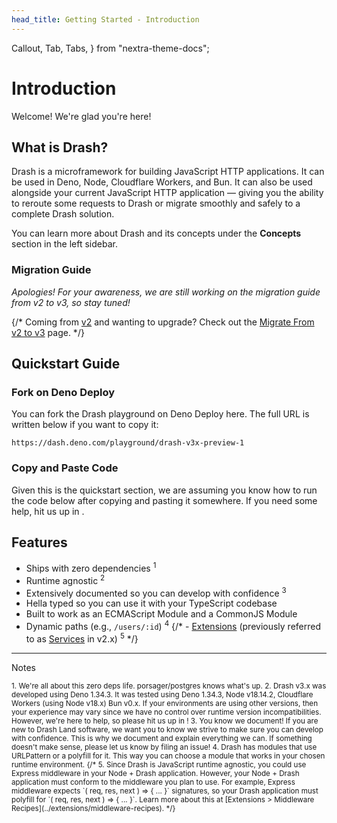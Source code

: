 ```yaml
---
head_title: Getting Started - Introduction
---
```


  Callout,
  Tab,
  Tabs,
} from "nextra-theme-docs";

# Introduction

Welcome! We're glad you're here!

## What is Drash?

Drash is a microframework for building JavaScript HTTP applications. It can be used in Deno, Node, Cloudflare Workers, and Bun. It can also be used alongside your current JavaScript HTTP application &mdash; giving you the ability to reroute some requests to Drash or migrate smoothly and safely to a complete Drash solution.

You can learn more about Drash and its concepts under the __Concepts__ section in the left sidebar.

### Migration Guide

_Apologies! For your awareness, we are still working on the migration guide from v2 to v3, so stay tuned!_

{/* Coming from [v2](https://drash.land/drash/v2.x) and wanting to upgrade? Check out the [Migrate From v2 to v3](./migrate-from-v2-to-v3) page. */}

## Quickstart Guide

### Fork on Deno Deploy

You can fork the Drash playground on Deno Deploy <LinkExternal href="https://dash.deno.com/playground/drash-v3x-preview-1">here</LinkExternal>. The full URL is written below if you want to copy it:

```text copy
https://dash.deno.com/playground/drash-v3x-preview-1
```

### Copy and Paste Code

Given this is the quickstart section, we are assuming you know how to run the code below after copying and pasting it somewhere. If you need some help, hit us up in <LinkExternalDiscord />.

<QuickstartRequestChain />

## Features

- Ships with zero dependencies <sup>1</sup>
- Runtime agnostic <sup>2</sup>
- Extensively documented so you can develop with confidence <sup>3</sup>
- Hella typed so you can use it with your TypeScript codebase
- Built to work as an <LinkExternal href="https://developer.mozilla.org/en-US/docs/Web/JavaScript/Guide/Modules">ECMAScript Module</LinkExternal> and a <LinkExternal href="https://nodejs.org/modules.html">CommonJS Module</LinkExternal>
- Dynamic paths (e.g., `/users/:id`) <sup>4</sup>
{/* - [Extensions](../extensions) (previously referred to as [Services](/drash/v2.x/tutorials/services/basics) in v2.x) <sup>5</sup> */}

---

Notes

<small>
  1. We're all about this zero deps life. <LinkExternal href="https://github.com/porsager/postgres">porsager/postgres</LinkExternal> knows what's up.
  2. Drash v3.x was developed using Deno 1.34.3. It was tested using Deno 1.34.3, Node v18.14.2, Cloudflare Workers (using Node v18.x) Bun v0.x. If your environments are using other versions, then your experience may vary since we have no control over runtime version incompatibilities. However, we're here to help, so please hit us up in <LinkExternalDiscord />!
  3. You know we document! If you are new to Drash Land software, we want you to know we strive to make sure you can develop with confidence. This is why we document and explain everything we can. If something doesn't make sense, please let us know by <LinkExternal href="https://github.com/drashland/website-v2/issues/new/choose">filing an issue</LinkExternal>!
  4. Drash has modules that use <CodeLinkExternal href="https://developer.mozilla.org/en-US/docs/Web/API/URLPattern">URLPattern</CodeLinkExternal> or a polyfill for it. This way you can choose a module that works in your chosen runtime environment.
  {/* 5. Since Drash is JavaScript runtime agnostic, you could use <LinkExternal href="https://expressjs.com/en/guide/using-middleware.html">Express middleware</LinkExternal> in your Node + Drash application. However, your Node + Drash application must conform to the middleware you plan to use. For example, Express middleware expects `( req, res, next ) => { ... }` signatures, so your Drash application must polyfill for `( req, res, next ) => { ... }`. Learn more about this at [Extensions > Middleware Recipes](../extensions/middleware-recipes). */}
</small>
